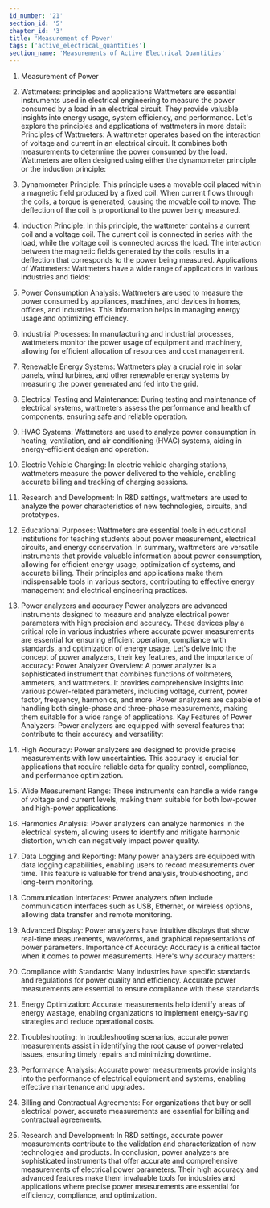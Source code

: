 ```yaml
---
id_number: '21'
section_id: '5'
chapter_id: '3'
title: 'Measurement of Power'
tags: ['active_electrical_quantities']
section_name: 'Measurements of Active Electrical Quantities'
---
```


1.	Measurement of Power
1. Wattmeters: principles and applications
Wattmeters are essential instruments used in electrical engineering to measure the power consumed by a load in an electrical circuit. They provide valuable insights into energy usage, system efficiency, and performance. Let's explore the principles and applications of wattmeters in more detail:
Principles of Wattmeters: A wattmeter operates based on the interaction of voltage and current in an electrical circuit. It combines both measurements to determine the power consumed by the load. Wattmeters are often designed using either the dynamometer principle or the induction principle:
1.	Dynamometer Principle: This principle uses a movable coil placed within a magnetic field produced by a fixed coil. When current flows through the coils, a torque is generated, causing the movable coil to move. The deflection of the coil is proportional to the power being measured.
2.	Induction Principle: In this principle, the wattmeter contains a current coil and a voltage coil. The current coil is connected in series with the load, while the voltage coil is connected across the load. The interaction between the magnetic fields generated by the coils results in a deflection that corresponds to the power being measured.
Applications of Wattmeters: Wattmeters have a wide range of applications in various industries and fields:
1.	Power Consumption Analysis: Wattmeters are used to measure the power consumed by appliances, machines, and devices in homes, offices, and industries. This information helps in managing energy usage and optimizing efficiency.
2.	Industrial Processes: In manufacturing and industrial processes, wattmeters monitor the power usage of equipment and machinery, allowing for efficient allocation of resources and cost management.
3.	Renewable Energy Systems: Wattmeters play a crucial role in solar panels, wind turbines, and other renewable energy systems by measuring the power generated and fed into the grid.
4.	Electrical Testing and Maintenance: During testing and maintenance of electrical systems, wattmeters assess the performance and health of components, ensuring safe and reliable operation.
5.	HVAC Systems: Wattmeters are used to analyze power consumption in heating, ventilation, and air conditioning (HVAC) systems, aiding in energy-efficient design and operation.
6.	Electric Vehicle Charging: In electric vehicle charging stations, wattmeters measure the power delivered to the vehicle, enabling accurate billing and tracking of charging sessions.
7.	Research and Development: In R&D settings, wattmeters are used to analyze the power characteristics of new technologies, circuits, and prototypes.
8.	Educational Purposes: Wattmeters are essential tools in educational institutions for teaching students about power measurement, electrical circuits, and energy conservation.
In summary, wattmeters are versatile instruments that provide valuable information about power consumption, allowing for efficient energy usage, optimization of systems, and accurate billing. Their principles and applications make them indispensable tools in various sectors, contributing to effective energy management and electrical engineering practices.

2. Power analyzers and accuracy
Power analyzers are advanced instruments designed to measure and analyze electrical power parameters with high precision and accuracy. These devices play a critical role in various industries where accurate power measurements are essential for ensuring efficient operation, compliance with standards, and optimization of energy usage. Let's delve into the concept of power analyzers, their key features, and the importance of accuracy:
Power Analyzer Overview: A power analyzer is a sophisticated instrument that combines functions of voltmeters, ammeters, and wattmeters. It provides comprehensive insights into various power-related parameters, including voltage, current, power factor, frequency, harmonics, and more. Power analyzers are capable of handling both single-phase and three-phase measurements, making them suitable for a wide range of applications.
Key Features of Power Analyzers: Power analyzers are equipped with several features that contribute to their accuracy and versatility:
1.	High Accuracy: Power analyzers are designed to provide precise measurements with low uncertainties. This accuracy is crucial for applications that require reliable data for quality control, compliance, and performance optimization.
2.	Wide Measurement Range: These instruments can handle a wide range of voltage and current levels, making them suitable for both low-power and high-power applications.
3.	Harmonics Analysis: Power analyzers can analyze harmonics in the electrical system, allowing users to identify and mitigate harmonic distortion, which can negatively impact power quality.
4.	Data Logging and Reporting: Many power analyzers are equipped with data logging capabilities, enabling users to record measurements over time. This feature is valuable for trend analysis, troubleshooting, and long-term monitoring.
5.	Communication Interfaces: Power analyzers often include communication interfaces such as USB, Ethernet, or wireless options, allowing data transfer and remote monitoring.
6.	Advanced Display: Power analyzers have intuitive displays that show real-time measurements, waveforms, and graphical representations of power parameters.
Importance of Accuracy: Accuracy is a critical factor when it comes to power measurements. Here's why accuracy matters:
1.	Compliance with Standards: Many industries have specific standards and regulations for power quality and efficiency. Accurate power measurements are essential to ensure compliance with these standards.
2.	Energy Optimization: Accurate measurements help identify areas of energy wastage, enabling organizations to implement energy-saving strategies and reduce operational costs.
3.	Troubleshooting: In troubleshooting scenarios, accurate power measurements assist in identifying the root cause of power-related issues, ensuring timely repairs and minimizing downtime.
4.	Performance Analysis: Accurate power measurements provide insights into the performance of electrical equipment and systems, enabling effective maintenance and upgrades.
5.	Billing and Contractual Agreements: For organizations that buy or sell electrical power, accurate measurements are essential for billing and contractual agreements.
6.	Research and Development: In R&D settings, accurate power measurements contribute to the validation and characterization of new technologies and products.
In conclusion, power analyzers are sophisticated instruments that offer accurate and comprehensive measurements of electrical power parameters. Their high accuracy and advanced features make them invaluable tools for industries and applications where precise power measurements are essential for efficiency, compliance, and optimization.



